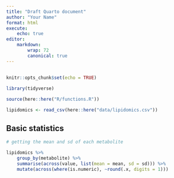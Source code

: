 ```yaml
---
title: "Draft Quarto document"
author: "Your Name"
format: html
execute: 
    echo: true
editor: 
    markdown:
        wrap: 72
        canonical: true 
---
```


## 

```r
knitr::opts_chunk$set(echo = TRUE)

library(tidyverse)

source(here::here("R/functions.R"))

lipidomics <- read_csv(here::here("data/lipidomics.csv"))

```

## Basic statistics

```r
# getting the mean and sd of each metabolite

lipidomics %>% 
    group_by(metabolite) %>% 
    summarise(across(value, list(mean = mean, sd = sd))) %>% 
    mutate(across(where(is.numeric), ~round(.x, digits = 1)))

```
